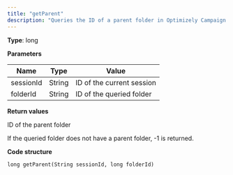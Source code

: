 ```yaml
---
title: "getParent"
description: "Queries the ID of a parent folder in Optimizely Campaign."
---
```


**Type**: long

**Parameters**

| Name      | Type   | Value                     |
| --------- | ------ | ------------------------- |
| sessionId | String | ID of the current session |
| folderId  | String | ID of the queried folder  |

**Return values**

ID of the parent folder

If the queried folder does not have a parent folder, -1 is returned.

**Code structure**

`long getParent(String sessionId, long folderId)
`